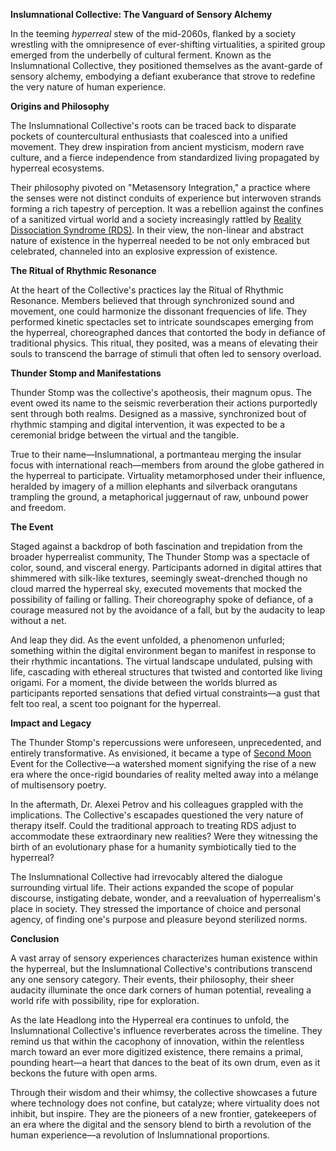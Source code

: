 **Inslumnational Collective: The Vanguard of Sensory Alchemy**

In the teeming *hyperreal* stew of the mid-2060s, flanked by a society wrestling with the omnipresence of ever-shifting virtualities, a spirited group emerged from the underbelly of cultural ferment. Known as the Inslumnational Collective, they positioned themselves as the avant-garde of sensory alchemy, embodying a defiant exuberance that strove to redefine the very nature of human experience.

**Origins and Philosophy**

The Inslumnational Collective's roots can be traced back to disparate pockets of countercultural enthusiasts that coalesced into a unified movement. They drew inspiration from ancient mysticism, modern rave culture, and a fierce independence from standardized living propagated by hyperreal ecosystems.

Their philosophy pivoted on "Metasensory Integration," a practice where the senses were not distinct conduits of experience but interwoven strands forming a rich tapestry of perception. It was a rebellion against the confines of a sanitized virtual world and a society increasingly rattled by [Reality Dissociation Syndrome (RDS)](mindscape). In their view, the non-linear and abstract nature of existence in the hyperreal needed to be not only embraced but celebrated, channeled into an explosive expression of existence.

**The Ritual of Rhythmic Resonance**

At the heart of the Collective's practices lay the Ritual of Rhythmic Resonance. Members believed that through synchronized sound and movement, one could harmonize the dissonant frequencies of life. They performed kinetic spectacles set to intricate soundscapes emerging from the hyperreal, choreographed dances that contorted the body in defiance of traditional physics. This ritual, they posited, was a means of elevating their souls to transcend the barrage of stimuli that often led to sensory overload.

**Thunder Stomp and Manifestations**

Thunder Stomp was the collective's apotheosis, their magnum opus. The event owed its name to the seismic reverberation their actions purportedly sent through both realms. Designed as a massive, synchronized bout of rhythmic stamping and digital intervention, it was expected to be a ceremonial bridge between the virtual and the tangible.

True to their name—Inslumnational, a portmanteau merging the insular focus with international reach—members from around the globe gathered in the hyperreal to participate. Virtuality metamorphosed under their influence, heralded by imagery of a million elephants and silverback orangutans trampling the ground, a metaphorical juggernaut of raw, unbound power and freedom.

**The Event**

Staged against a backdrop of both fascination and trepidation from the broader hyperrealist community, The Thunder Stomp was a spectacle of color, sound, and visceral energy. Participants adorned in digital attires that shimmered with silk-like textures, seemingly sweat-drenched though no cloud marred the hyperreal sky, executed movements that mocked the possibility of failing or falling. Their choreography spoke of defiance, of a courage measured not by the avoidance of a fall, but by the audacity to leap without a net.

And leap they did. As the event unfolded, a phenomenon unfurled; something within the digital environment began to manifest in response to their rhythmic incantations. The virtual landscape undulated, pulsing with life, cascading with ethereal structures that twisted and contorted like living origami. For a moment, the divide between the worlds blurred as participants reported sensations that defied virtual constraints—a gust that felt too real, a scent too poignant for the hyperreal.

**Impact and Legacy**

The Thunder Stomp's repercussions were unforeseen, unprecedented, and entirely transformative. As envisioned, it became a type of [Second Moon](second-moon) Event for the Collective—a watershed moment signifying the rise of a new era where the once-rigid boundaries of reality melted away into a mélange of multisensory poetry.

In the aftermath, Dr. Alexei Petrov and his colleagues grappled with the implications. The Collective's escapades questioned the very nature of therapy itself. Could the traditional approach to treating RDS adjust to accommodate these extraordinary new realities? Were they witnessing the birth of an evolutionary phase for a humanity symbiotically tied to the hyperreal?

The Inslumnational Collective had irrevocably altered the dialogue surrounding virtual life. Their actions expanded the scope of popular discourse, instigating debate, wonder, and a reevaluation of hyperrealism's place in society. They stressed the importance of choice and personal agency, of finding one's purpose and pleasure beyond sterilized norms.

**Conclusion**

A vast array of sensory experiences characterizes human existence within the hyperreal, but the Inslumnational Collective's contributions transcend any one sensory category. Their events, their philosophy, their sheer audacity illuminate the once dark corners of human potential, revealing a world rife with possibility, ripe for exploration.

As the late Headlong into the Hyperreal era continues to unfold, the Inslumnational Collective's influence reverberates across the timeline. They remind us that within the cacophony of innovation, within the relentless march toward an ever more digitized existence, there remains a primal, pounding heart—a heart that dances to the beat of its own drum, even as it beckons the future with open arms.

Through their wisdom and their whimsy, the collective showcases a future where technology does not confine, but catalyze; where virtuality does not inhibit, but inspire. They are the pioneers of a new frontier, gatekeepers of an era where the digital and the sensory blend to birth a revolution of the human experience—a revolution of Inslumnational proportions.
